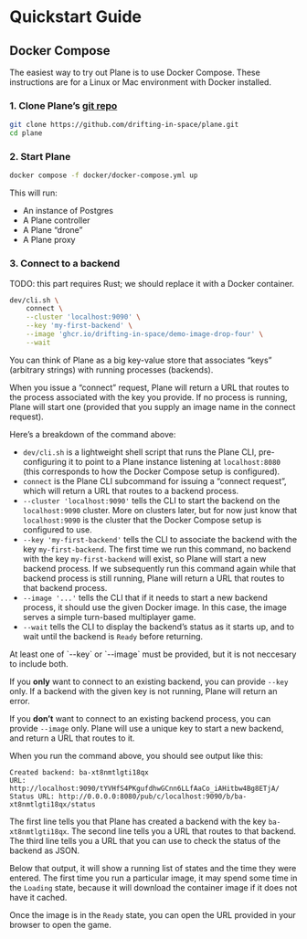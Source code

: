 
# Quickstart Guide

## Docker Compose

The easiest way to try out Plane is to use Docker Compose. These instructions are for a Linux or Mac environment
with Docker installed.

### 1. Clone Plane’s [git repo](https://github.com/drifting-in-space/plane)

```bash
git clone https://github.com/drifting-in-space/plane.git
cd plane
```

### 2. Start Plane

```bash
docker compose -f docker/docker-compose.yml up
```

This will run:
- An instance of Postgres
- A Plane controller
- A Plane “drone”
- A Plane proxy

### 3. Connect to a backend

TODO: this part requires Rust; we should replace it with a Docker container.

```bash
dev/cli.sh \
    connect \
    --cluster 'localhost:9090' \
    --key 'my-first-backend' \
    --image 'ghcr.io/drifting-in-space/demo-image-drop-four' \
    --wait
```

You can think of Plane as a big key-value store that associates “keys” (arbitrary strings) with running processes (backends).

When you issue a “connect” request, Plane will return a URL that routes to the process associated with the key you provide.
If no process is running, Plane will start one (provided that you supply an image name in the connect request).

Here’s a breakdown of the command above:

- `dev/cli.sh` is a lightweight shell script that runs the Plane CLI, pre-configuring it to point to
  a Plane instance listening at `localhost:8080` (this corresponds to how the Docker Compose setup is configured).
- `connect` is the Plane CLI subcommand for issuing a “connect request”, which will return a URL that routes to
  a backend process.
- `--cluster 'localhost:9090'` tells the CLI to start the backend on the `localhost:9090` cluster. More on clusters later,
  but for now just know that `localhost:9090` is the cluster that the Docker Compose setup is configured to use.
- `--key 'my-first-backend'` tells the CLI to associate the backend with the key `my-first-backend`. The first time we run
  this command, no backend with the key `my-first-backend` will exist, so Plane will start a new backend process. If we
  subsequently run this command again while that backend process is still running, Plane will return a URL that routes
  to that backend process.
- `--image '...'` tells the CLI that if it needs to start a new backend process,
  it should use the given Docker image. In this case, the image serves a simple turn-based multiplayer game.
- `--wait` tells the CLI to display the backend’s status as it starts up, and to wait until the backend is `Ready` before
  returning.

<Callout type="info">
  At least one of `--key` or `--image` must be provided, but it is not neccesary to include both.

  If you **only** want to connect to an existing backend, you can provide `--key` only. If a
  backend with the given key is not running, Plane will return an error.

  If you **don’t** want to connect to an existing backend process, you can provide `--image` only.
  Plane will use a unique key to start a new backend, and return a URL that routes to it.
</Callout>

When you run the command above, you should see output like this:

```
Created backend: ba-xt8nmtlgti18qx
URL: http://localhost:9090/tYVHfS4PKgufdhwGCnn6LLfAaCo_iAHitbw4Bg8ETjA/
Status URL: http://0.0.0.0:8080/pub/c/localhost:9090/b/ba-xt8nmtlgti18qx/status
```

The first line tells you that Plane has created a backend with the key `ba-xt8nmtlgti18qx`. The second line tells you
a URL that routes to that backend. The third line tells you a URL that you can use to check the status of the backend
as JSON.

Below that output, it will show a running list of states and the time they were entered. The first
time you run a particular image, it may spend some time in the `Loading` state, because it will download the container
image if it does not have it cached.

Once the image is in the `Ready` state, you can open the URL provided in your browser to open the game.


